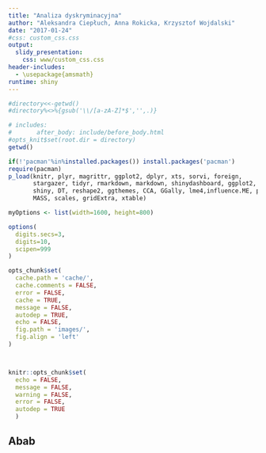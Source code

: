 ---
title: "Analiza dyskryminacyjna"
author: "Aleksandra Ciepłuch, Anna Rokicka, Krzysztof Wojdalski"
date: "2017-01-24"
#css: custom_css.css
output:
  slidy_presentation:
    css: www/custom_css.css
header-includes:
  - \usepackage{amsmath}
runtime: shiny
---

```{r setup, include=TRUE, cache=TRUE, echo=FALSE, message=F, warning=F}
#directory<<-getwd()
#directory%<>%{gsub('\\/[a-zA-Z]*$','',.)}

# includes:
#       after_body: include/before_body.html
#opts_knit$set(root.dir = directory)
getwd()

if(!'pacman'%in%installed.packages()) install.packages('pacman')
require(pacman)
p_load(knitr, plyr, magrittr, ggplot2, dplyr, xts, sorvi, foreign,
       stargazer, tidyr, rmarkdown, markdown, shinydashboard, ggplot2,
       shiny, DT, reshape2, ggthemes, CCA, GGally, lme4,influence.ME, purrr,
       MASS, scales, gridExtra, xtable)

myOptions <- list(width=1600, height=800)

options(
  digits.secs=3,
  digits=10,
  scipen=999
)

opts_chunk$set(
  cache.path = 'cache/',
  cache.comments = FALSE,
  error = FALSE,
  cache = TRUE,
  message = FALSE,
  autodep = TRUE,
  echo = FALSE,
  fig.path = 'images/',
  fig.align = 'left'
)



knitr::opts_chunk$set(
  echo = FALSE,
  message = FALSE,
  warning = FALSE,
  error = FALSE,
  autodep = TRUE
  )


```


## Abab